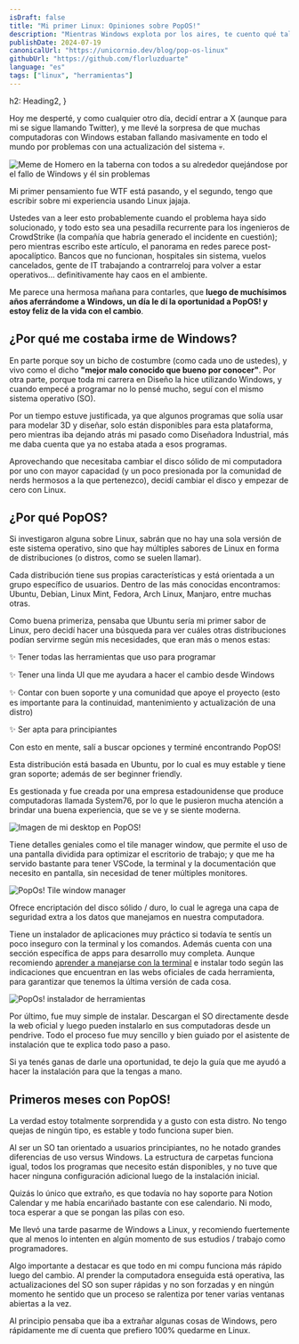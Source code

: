 ```yaml
---
isDraft: false
title: "Mi primer Linux: Opiniones sobre PopOS!"
description: "Mientras Windows explota por los aires, te cuento qué tal mi experiencia cambiándome a Linux"
publishDate: 2024-07-19
canonicalUrl: "https://unicornio.dev/blog/pop-os-linux"
githubUrl: "https://github.com/florluzduarte"
language: "es"
tags: ["linux", "herramientas"]
---
```

  h2: Heading2,
}

Hoy me desperté, y como cualquier otro día, decidí entrar a <SimpleLink path="https://x.com/florluzduarte">X</SimpleLink> (aunque para mi se sigue llamando Twitter), y me llevé la sorpresa de que muchas computadoras con Windows estaban fallando masivamente en todo el mundo por problemas con una actualización del sistema 💀.  

![Meme de Homero en la taberna con todos a su alrededor quejándose por el fallo de Windows y él sin problemas](src/assets/blog/pop-os/meme-windows-homero.webp)

Mi primer pensamiento fue WTF está pasando, y el segundo, tengo que escribir sobre mi experiencia usando Linux jajaja.  

Ustedes van a leer esto probablemente cuando el problema haya sido solucionado, y todo esto sea una pesadilla recurrente para los ingenieros de CrowdStrike (la compañía que habría generado el incidente en cuestión); pero mientras escribo este artículo, el panorama en redes parece post-apocalíptico. Bancos que no funcionan, hospitales sin sistema, vuelos cancelados, gente de IT trabajando a contrarreloj para volver a estar operativos... definitivamente hay caos en el ambiente.  

Me parece una hermosa mañana para contarles, que **luego de muchísimos años aferrándome a Windows, un día le dí la oportunidad a PopOS! y estoy feliz de la vida con el cambio**.  

## ¿Por qué me costaba irme de Windows?

En parte porque soy un bicho de costumbre (como cada uno de ustedes), y vivo como el dicho **"mejor malo conocido que bueno por conocer"**. Por otra parte, porque toda mi carrera en Diseño la hice utilizando Windows, y cuando empecé a programar no lo pensé mucho, seguí con el mismo sistema operativo (SO).  

Por un tiempo estuve justificada, ya que algunos programas que solía usar para modelar 3D y diseñar, solo están disponibles para esta plataforma, pero mientras iba dejando atrás <SimpleLink path="https://unicornio.dev/about/">mi pasado como Diseñadora Industrial</SimpleLink>, más me daba cuenta que ya no estaba atada a esos programas.  

Aprovechando que necesitaba cambiar el disco sólido de mi computadora por uno con mayor capacidad (y un poco presionada por la comunidad de nerds hermosos a la que pertenezco), decidí cambiar el disco y empezar de cero con Linux.  

## ¿Por qué PopOS?  

Si investigaron alguna sobre Linux, sabrán que no hay una sola versión de este sistema operativo, sino que hay múltiples sabores de Linux en forma de distribuciones (o distros, como se suelen llamar).  

Cada distribución tiene sus propias características y está orientada a un grupo específico de usuarios. Dentro de las más conocidas encontramos: Ubuntu, Debian, Linux Mint, Fedora, Arch Linux, Manjaro, entre muchas otras.   

Como buena primeriza, pensaba que Ubuntu sería mi primer sabor de Linux, pero decidí hacer una búsqueda para ver cuáles otras distribuciones podían servirme según mis necesidades, que eran más o menos estas: 

✨ Tener todas las herramientas que uso para programar  

✨ Tener una linda UI que me ayudara a hacer el cambio desde Windows  

✨ Contar con buen soporte y una comunidad que apoye el proyecto (esto es importante para la continuidad, mantenimiento y actualización de una distro)  

✨ Ser apta para principiantes  

Con esto en mente, salí a buscar opciones y terminé encontrando <SimpleLink path="https://pop.system76.com/">PopOS!</SimpleLink>

Esta distribución está basada en Ubuntu, por lo cual es muy estable y tiene gran soporte; además de ser beginner friendly. 

Es gestionada y fue creada por una empresa estadounidense que produce computadoras llamada <SimpleLink path="https://system76.com/">System76</SimpleLink>, por lo que le pusieron mucha atención a brindar una buena experiencia, que se ve y se siente moderna.  

![Imagen de mi desktop en PopOS!](src/assets/blog/pop-os/pop-os-desktop.png)

Tiene detalles geniales como el tile manager window, que permite el uso de una pantalla dividida para optimizar el escritorio de trabajo; y que me ha servido bastante para tener VSCode, la terminal y la documentación que necesito en pantalla, sin necesidad de tener múltiples monitores.  

![PopOs! Tile window manager](src/assets/blog/pop-os/pop-os-tile-manager.png)

Ofrece encriptación del disco sólido / duro, lo cual le agrega una capa de seguridad extra a los datos que manejamos en nuestra computadora.  

Tiene un instalador de aplicaciones muy práctico si todavía te sentís un poco inseguro con la terminal y los comandos. Además cuenta con una sección específica de apps para desarrollo muy completa. Aunque recomiendo [aprender a manejarse con la terminal]() e instalar todo según las indicaciones que encuentran en las webs oficiales de cada herramienta, para garantizar que tenemos la última versión de cada cosa.   

![PopOs! instalador de herramientas](src/assets/blog/pop-os/pop-os-dev-installer.png)

Por último, fue muy simple de instalar. Descargan el SO directamente desde la web oficial y luego pueden instalarlo en sus computadoras desde un pendrive. Todo el proceso fue muy sencillo y bien guiado por el asistente de instalación que te explica todo paso a paso. 

Si ya tenés ganas de darle una oportunidad, te dejo <SimpleLink path="https://itsfoss.com/install-pop-os/">la guía que me ayudó a hacer la instalación</SimpleLink> para que la tengas a mano.  

## Primeros meses con PopOS!

La verdad estoy totalmente sorprendida y a gusto con esta distro. No tengo quejas de ningún tipo, es estable y todo funciona super bien.  

Al ser un SO tan orientado a usuarios principiantes, no he notado grandes diferencias de uso versus Windows. La estructura de carpetas funciona igual, todos los programas que necesito están disponibles, y no tuve que hacer ninguna configuración adicional luego de la instalación inicial.  

Quizás lo único que extraño, es que todavía no hay soporte para Notion Calendar y me había encariñado bastante con ese calendario. Ni modo, toca esperar a que se pongan las pilas con eso.  

Me llevó una tarde pasarme de Windows a Linux, y recomiendo fuertemente que al menos lo intenten en algún momento de sus estudios / trabajo como programadores. 

Algo importante a destacar es que todo en mi compu funciona más rápido luego del cambio. Al prender la computadora enseguida está operativa, las actualizaciones del SO son super rápidas y no son forzadas y en ningún momento he sentido que un proceso se ralentiza por tener varias ventanas abiertas a la vez.  

Al principio pensaba que iba a extrañar algunas cosas de Windows, pero rápidamente me dí cuenta que prefiero 100% quedarme en Linux.  